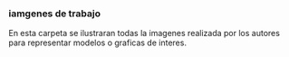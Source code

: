 ### iamgenes de trabajo
 En esta carpeta se ilustraran todas la imagenes realizada por los autores para representar modelos o graficas de interes.
